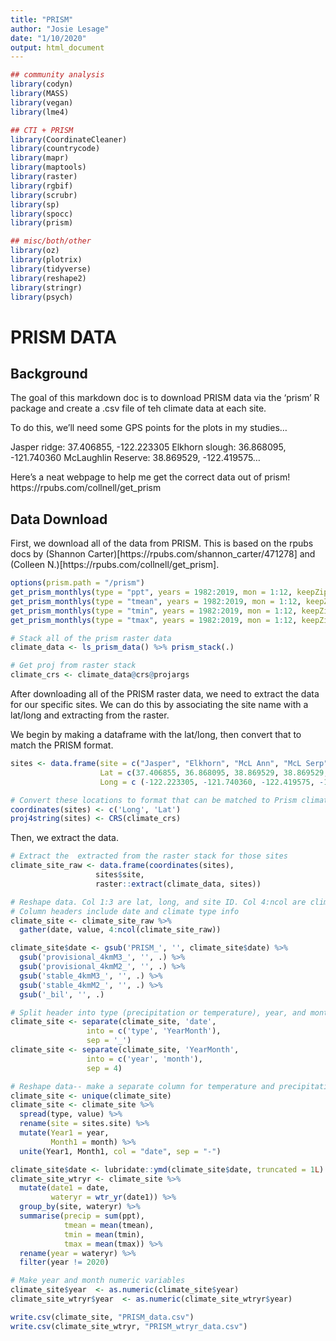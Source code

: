 ```yaml
---
title: "PRISM"
author: "Josie Lesage"
date: "1/10/2020"
output: html_document
---
```


```r
## community analysis
library(codyn)
library(MASS)
library(vegan)
library(lme4)

## CTI + PRISM
library(CoordinateCleaner)
library(countrycode)
library(mapr)
library(maptools)
library(raster)
library(rgbif)
library(scrubr)
library(sp)
library(spocc)
library(prism)

## misc/both/other
library(oz)
library(plotrix)
library(tidyverse)
library(reshape2)
library(stringr)
library(psych)

```

# PRISM DATA

## Background

The goal of this markdown doc is to download PRISM data via the 'prism' R package and create a .csv file of teh climate data at each site.

To do this, we'll need some GPS points for the plots in my studies...  

Jasper ridge: 37.406855, -122.223305
Elkhorn slough: 36.868095, -121.740360
McLaughlin Reserve: 38.869529, -122.419575...  


Here's a neat webpage to help me get the correct data out of prism!
https://rpubs.com/collnell/get_prism


## Data Download
First, we download all of the data from PRISM. This is based on the rpubs docs by (Shannon Carter)[https://rpubs.com/shannon_carter/471278] and (Colleen N.)[https://rpubs.com/collnell/get_prism].
```r
options(prism.path = "/prism")
get_prism_monthlys(type = "ppt", years = 1982:2019, mon = 1:12, keepZip = F)
get_prism_monthlys(type = "tmean", years = 1982:2019, mon = 1:12, keepZip = F)
get_prism_monthlys(type = "tmin", years = 1982:2019, mon = 1:12, keepZip = F)
get_prism_monthlys(type = "tmax", years = 1982:2019, mon = 1:12, keepZip = F)

# Stack all of the prism raster data
climate_data <- ls_prism_data() %>% prism_stack(.)

# Get proj from raster stack
climate_crs <- climate_data@crs@projargs

```

After downloading all of the PRISM raster data, we need to extract the data for our specific sites. We can do this by associating the site name with a lat/long and extracting from the raster.  

We begin by making a dataframe with the lat/long, then convert that to match the PRISM format.

```r
sites <- data.frame(site = c("Jasper", "Elkhorn", "McL Ann", "McL Serp", "UCSC", "Swanton", "Angelo", "Carrizo"),
                    Lat = c(37.406855, 36.868095, 38.869529, 38.869529, 36.988252, 37.070389, 39.738936, 35.114272),
                    Long = c (-122.223305, -121.740360, -122.419575, -122.419575, -122.051716, -122.250000, -123.630758, -119.773864))

# Convert these locations to format that can be matched to Prism climate data
coordinates(sites) <- c('Long', 'Lat')
proj4string(sites) <- CRS(climate_crs)

```

Then, we extract the data. 


```r
# Extract the  extracted from the raster stack for those sites 
climate_site_raw <- data.frame(coordinates(sites), 
                   sites$site, 
                   raster::extract(climate_data, sites))

```

```r
# Reshape data. Col 1:3 are lat, long, and site ID. Col 4:ncol are climate data
# Column headers include date and climate type info
climate_site <- climate_site_raw %>% 
  gather(date, value, 4:ncol(climate_site_raw))

climate_site$date <- gsub('PRISM_', '', climate_site$date) %>% 
  gsub('provisional_4kmM3_', '', .) %>% 
  gsub('provisional_4kmM2_', '', .) %>%
  gsub('stable_4kmM3_', '', .) %>% 
  gsub('stable_4kmM2_', '', .) %>%
  gsub('_bil', '', .)

# Split header into type (precipitation or temperature), year, and month
climate_site <- separate(climate_site, 'date', 
                 into = c('type', 'YearMonth'), 
                 sep = '_')
climate_site <- separate(climate_site, 'YearMonth',
                 into = c('year', 'month'),
                 sep = 4)

# Reshape data-- make a separate column for temperature and precipitation
climate_site <- unique(climate_site)
climate_site <- climate_site %>% 
  spread(type, value) %>%
  rename(site = sites.site) %>%
  mutate(Year1 = year,
         Month1 = month) %>%
  unite(Year1, Month1, col = "date", sep = "-")

climate_site$date <- lubridate::ymd(climate_site$date, truncated = 1L)
climate_site_wtryr <- climate_site %>% 
  mutate(date1 = date,
         wateryr = wtr_yr(date1)) %>%
  group_by(site, wateryr) %>%
  summarise(precip = sum(ppt),
            tmean = mean(tmean),
            tmin = mean(tmin),
            tmax = mean(tmax)) %>%
  rename(year = wateryr) %>%
  filter(year != 2020)

# Make year and month numeric variables
climate_site$year  <- as.numeric(climate_site$year)
climate_site_wtryr$year  <- as.numeric(climate_site_wtryr$year)
```

```r

write.csv(climate_site, "PRISM_data.csv")
write.csv(climate_site_wtryr, "PRISM_wtryr_data.csv")

```


